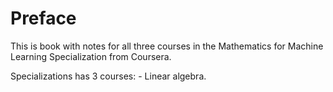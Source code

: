 # Preface {.unnumbered}

This is book with notes for all three courses in the Mathematics for Machine Learning Specialization from Coursera.


Specializations has 3 courses:
- Linear algebra.